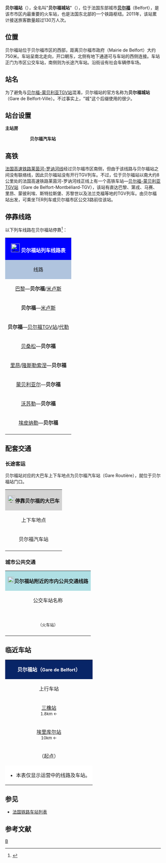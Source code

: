 {{noteTA
|G1=交通
|G2=法國地名
|1=zh-cn:公交;zh-tw:公車;zh-hk:巴士;zh-sg:巴士;zh-my:巴士;zh-mo:巴士;
|2=zh-hans:快速公交;zh-hk:巴士快速交通;zh-tw:快捷巴士;
}}
{{Infobox station
|symbol_right={{SNCF logo}}
|native_name=Gare de Belfort
|native_name_lang=fr
|name= 贝尔福站<br><span style="font-size:small">（贝尔福城站）</span>
|image=Gare de Belfort.JPG
|caption=贝尔福站主站房
|borough={{FRA}}[[贝尔福地区|贝尔福地区]][[贝尔福|贝尔福]]
|address=8 avenue Wilson,<br>90000 BELFORT
|coordinates={{coord|47|38|01|N|6|51|14|E|display=inline,title|scale:10000}}
|code=184002
|elevation=358
|architect=
|owned= {{SNCF logo}}
|structure=地面单侧式车站
|opened=1858年2月15日
|closed=
|status=使用中
|operator= {{SNCF logo}}
|lines=[[巴黎－米卢斯铁路|巴黎－米卢斯铁路]]<br>[[多勒－贝尔福铁路|多勒－贝尔福铁路]]<br>{{link-fr|贝尔福－代勒铁路|Ligne de Belfort à Delle}}
|platforms=3
|tracks=6
|type=客运车站，兼办货运业务
|services=[[法国大区列车|TER]]
|passengers=1,052,682人次
|pass_year=2016年<ref>{{Cite web|url=https://ressources.data.sncf.com/explore/dataset/frequentation-gares/table/?sort=voyageurs_2014&q=belfort|title=Fréquentation en gares|accessdate=日期|author=SNCF|date=|language=fr|publisher=SNCF Open Data|archive-date=2018-12-26|archive-url=https://web.archive.org/web/20181226035734/https://ressources.data.sncf.com/explore/dataset/frequentation-gares/table/?sort=voyageurs_2014&q=belfort|dead-url=no}}</ref>
|pass_rank=a级
|other_services_collapsible=yes
|other_services={{Infobox|child=yes
|label1={{link-fr|贝尔福城市公共交通|Optymo}}
|data1=<span style="background:#D8003E"><span style="color:#D8003E">-</span></span><span style="color:#FFFFFF; background-color:#000000; padding-left:0.4em; padding-right:0.4em;">'''1'''</span> <span style="background:#F4BD23"><span style="color:#F4BD23">-</span></span><span style="color:#FFFFFF; background-color:#000000; padding-left:0.4em; padding-right:0.4em;">'''2'''</span> <span style="background:#009FE6"><span style="color:#009FE6">-</span></span><span style="color:#FFFFFF; background-color:#000000; padding-left:0.4em; padding-right:0.4em;">'''3'''</span>
|label2={{link-fr|贝尔福城市公共交通|Optymo}}
|data2=<span style="background:#46AF65"><span style="color:#46AF65">-</span></span><span style="color:#FFFFFF; background-color:#000000; padding-left:0.4em; padding-right:0.4em;">'''90'''</span> <span style="background:#1AB2E7"><span style="color:#1AB2E7">-</span></span><span style="color:#FFFFFF; background-color:#000000; padding-left:0.4em; padding-right:0.4em;">'''91'''</span> <span style="background:#F9A64A"><span style="color:#F9A64A">-</span></span><span style="color:#FFFFFF; background-color:#000000; padding-left:0.4em; padding-right:0.4em;">'''92'''</span> <span style="background:#E75F33"><span style="color:#E75F33">-</span></span><span style="color:#FFFFFF; background-color:#000000; padding-left:0.4em; padding-right:0.4em;">'''E'''</span>
|label3={{Mobigo logo}}
|data3=<span style="background:#000000"><span style="color:#FFFFFF">LR</span></span><span style="background:#FFFFFF"><span style="color:#000000">'''610'''</span></span>
|label4=''Bus Macron''
|data4={{Flixbus logo}} {{Isilines logo}} {{Eurolines logo}}
|label5=
|data5=
|label6=
|data6=
|label7=
|data7=
|label8=
|data8=
|label9=
|data9=
|label10=
|data10=
|label11=
|data11=
}}
}}
'''贝尔福站'''（{{lang-fr|Gare de Belfort}}），全名叫"'''贝尔福城站'''"（{{lang-fr|Gare de Belfort-Ville}}），位于法国东部城市'''[[贝尔福|贝尔福]]'''（Belfort），是该市市区内最重要的火车站，也是法国东北部的一个铁路枢纽。2011年，该站累计接送旅客数量超过130万人次。

==位置==

贝尔福站位于贝尔福市区的西部，距离贝尔福市政府（Mairie de Belfort）大约750米。车站呈南北走向，开口朝东，北侧有地下通道可与车站的西侧连接。车站正门为市区公交车站，南侧则为长途汽车站。沿街设有社会车辆停车场。

==站名==

为了避免与[[贝尔福-蒙贝利亚TGV站|贝尔福-蒙贝利亚TGV站]]混淆，贝尔福站的官方名称为'''贝尔福城站'''（Gare de Belfort-Ville）。不过事实上，"城"这个后缀使用的很少。

==站台设置==
{{RailStStart|西}}
{{RailStLine|||存车线}}
{{RailStLine|5||}}
{{RailStPlatform|岛| |||}}
{{RailStLine|4|| ||| ||}}
{{RailStLine|3||}}
{{RailStPlatform|岛| |||}}
{{RailStLine|2|| ||| ||}}
{{RailStLine|1||}}
{{RailStPlatform|侧d||1T||}}
'''主站房'''
{{RailStEnd|东}}
::::::::::'''贝尔福汽车站'''

==高铁==

[[法国高速铁路莱茵河-罗讷河线|法国高速铁路莱茵河-罗讷河线]]经过贝尔福市区南侧，但由于该线路与贝尔福站之间没有联络线，因此贝尔福站没有开行TGV列车。不过，位于贝尔福站以南大约8公里处的法国高速铁路莱茵河-罗讷河线正线上有一个高铁车站—[[贝尔福-蒙贝利亚TGV站|贝尔福-蒙贝利亚TGV站]]（Gare de Belfort-Montbéliard-TGV），该站有直达巴黎、第戎、马赛、里昂、蒙彼利埃、斯特拉斯堡、苏黎世以及法兰克福等地的TGV列车。由贝尔福站出发，可乘坐TER列车或贝尔福市区公交3路前往该站。

== 停靠线路 ==

{{动态列表|最后更新时间：2016年4月26日。本章节内容仅供参考，不排除临时性的变更。欢迎修正和补充}}

以下列车线路在贝尔福站停靠<ref>{{Cite web|url=http://www.sncf.com/fr/gare/horaires/belfort|title=贝尔福站实时列车时刻表|accessdate=2016-04-27|author=SNCF|date=|language=法语|publisher=SNCF}}{{Dead link|date=2018年7月 |bot=InternetArchiveBot |fix-attempted=yes }}</ref>：

{| class="wikitable mw-collapsible" 
|colspan="5" style="background:#0000FF" align="center" |[[File:Sncf-logo.svg|28x28px]] <span style="color:#FFFFFF">'''贝尔福站列车线路表'''</span>
|-
!style="background:#B0C4DE"| 线路
!style="background:#B0C4DE"|车种
!style="background:#B0C4DE"|上一站
!style="background:#B0C4DE"|下一站
!style="background:#B0C4DE"|大致运行频率{{noteTag|name=noteA}}
|-
|[[巴黎东站|巴黎]]—'''贝尔福'''/[[米卢斯城站|米卢斯]]
| rowspan="8" align="center"|'''[[法国大区列车|TER]]'''
|[[吕尔站|吕尔]]
|（终点）
|每天4趟左右
|-
|'''贝尔福'''—[[米卢斯城站|米卢斯]]
|（起点）
|[[羊山站|羊山]]/[[小架站|小架]]/[[老蒙特厄站|老蒙特厄]]
|每天14趟左右
|-
|'''贝尔福'''—[[贝尔福-蒙贝利亚TGV站|贝尔福TGV站]]/[[代勒站|代勒]]
|（起点）
|[[当茹坦站|当茹坦]]
|每天8趟左右
|-
|[[贝桑松维奥特站|贝桑松]]—'''贝尔福'''
|[[埃里库尔站|埃里库尔]]
|（终点）
|每天15趟左右
|-
|[[里昂佩拉什站|里昂]]/[[隆斯勒索涅站|隆斯勒索涅]]—'''贝尔福'''
|[[埃里库尔站|埃里库尔]]
|（终点）
|每天6趟左右
|-
|[[蒙贝利亚尔站|蒙贝利亚尔]]—'''贝尔福'''
|[[埃里库尔站|埃里库尔]]
|（终点）
|每天6趟左右
|-
|[[沃苏勒站|沃苏勒]]—'''贝尔福'''
|[[三橡站|三橡]]
|（终点）
|每天6趟左右
|-
|[[埃皮纳勒站|埃皮纳勒]]—'''贝尔福'''
|[[三橡站|三橡]]
|（终点）
|每天7趟左右
|-
|colspan="5" style="background:#FFFFFF"|{{noteFoot|1=
{{noteTag|name=noteA|1=在本栏中，往返1次为"1趟"；除特别标明外，其数据仅工作日有效，周末及节假日列车数量可能会减少}}
}}
|}

==配套交通==

===长途客运===

贝尔福站对应的大巴车上下车地点为贝尔福汽车站（Gare Routière），就位于贝尔福站门口。

{| class="wikitable mw-collapsible" 
|colspan="3" align="center" style="background:#D3D3D3" |[[File:BSicon_BUS.svg|24x24px]]'''停靠贝尔福的大巴车'''
|-
!align="center" |上下车地点
!align="center" |运营单位
!align="center" |主要目的地{{noteTag|name=noteA}}
|-
| rowspan="5" align="center" |贝尔福汽车站
|align="center" |{{Flixbus logo}}
|{{Nombre connexion|21}}
|-
|align="center" |{{Isilines logo}}<br>{{Eurolines logo}}
|{{Nombre connexion|733}}
|-
|align="center" |{{Mobigo logo}}<br>Lignes saônoises
|
<span style="background:#000000"><span style="color:#FFFFFF">LR</span></span><span style="background:#FFFFFF"><span style="color:#000000">'''610'''</span></span> {{link-fr|弗赖耶和沙特比耶|Frahier-et-Chatebier}}{{.w}}{{link-fr|普朗谢矿|Plancher-les-Mines}}{{noteTag|name=noteC}}
|-
|align="center" |{{link-fr|贝尔福城市公共交通|Optymo}}
|
周一至六开行：<br>
<span style="background:#E75F33"><span style="color:#E75F33">-</span></span><span style="color:#FFFFFF; background-color:#000000; padding-left:0.4em; padding-right:0.4em;">'''E'''</span> [[蒙贝利亚|蒙贝利亚]]<br>
周日及节假日开行：{{noteTag|name=noteD}}<br>
<span style="background:#46AF65"><span style="color:#46AF65">-</span></span><span style="color:#FFFFFF; background-color:#000000; padding-left:0.4em; padding-right:0.4em;">'''90'''</span> [[瓦勒杜瓦|瓦勒杜瓦]]{{.w}}[[塞尔马马尼|塞尔马马尼]]{{.w}}[[绍_(贝尔福地区)|绍]]{{.w}}[[吉罗马尼|吉罗马尼]]<br>
<span style="background:#1AB2E7"><span style="color:#1AB2E7">-</span></span><span style="color:#FFFFFF; background-color:#000000; padding-left:0.4em; padding-right:0.4em;">'''91'''</span> [[德内|德内]]{{.w}}[[罗普_(贝尔福地区)|罗普]]{{.w}}[[默农库尔|默农库尔]]{{.w}}[[昂茹泰|昂茹泰]]{{.w}}[[埃蒂丰|埃蒂丰]]{{.w}}[[鲁日蒙勒沙托|鲁日蒙勒沙托]]<br>
<span style="background:#F9A64A"><span style="color:#F9A64A">-</span></span><span style="color:#FFFFFF; background-color:#000000; padding-left:0.4em; padding-right:0.4em;">'''92'''</span> [[佩鲁斯_(贝尔福地区)|佩鲁斯]]{{.w}}[[贝松库尔|贝松库尔]]{{.w}}[[弗赖|弗赖]]{{.w}}[[枫丹_(贝尔福地区)|枫丹]]{{.w}}[[富瑟马涅|富瑟马涅]]{{.w}}[[屈讷列尔|屈讷列尔]]{{.w}}[[蒙特勒沙托|蒙特勒沙托]]
|-
|align="center" |[[SNCF|SNCF]]
|（''当某条铁路线施工或罢工时，SNCF可能会提供途径该线路沿途站点的大巴车''{{noteTag|name=noteB}}）
|-
|colspan="3" style="background:#FFFFFF"|{{noteFoot|1=
{{noteTag|name=noteA|1=本栏不包括可以联程中转前往的目的地}}
{{noteTag|name=noteB|1=其车票可与SNCF的同线路车票通用}}
{{noteTag|name=noteC|1=校车线路，仅学生上课期间运行，每天往返1-2趟}}
{{noteTag|name=noteD|1=其余时间段的公交线路需前往贝尔福市区的共和（République）乘坐}}
}}
|}

===城市公共交通===

{| class="wikitable mw-collapsible" 
|colspan="3" align="center" style="background:#AFDFE4"|[[File:Bus-logo.svg|21x21px]]'''贝尔福站附近的市内公共交通线路'''{{noteTag|name=noteB}}
|-
!align="center" |公交车站名称
!align="center" |位置
!align="center" |停靠线路{{noteTag|name=noteA}}<ref>{{Cite web|url=http://www.optymo.fr/images/upload/plans/plan_urbain.pdf|title=贝尔福市区公交线路地图查询|accessdate=2016-04-27|author=Optymo（贝尔福城市公共交通公司）|date=|language=法语|publisher=Optymo|deadurl=yes|archiveurl=https://web.archive.org/web/20160701093917/http://www.optymo.fr/images/upload/plans/plan_urbain.pdf|archivedate=2016-07-01}}</ref><ref>{{Cite web |url=https://www.optymo.fr/wp-content/uploads/2018/12/plan_urbain.pdf |title=存档副本 |accessdate=2018-12-25 |archive-date=2018-12-26 |archive-url=https://web.archive.org/web/20181226084339/https://www.optymo.fr/wp-content/uploads/2018/12/plan_urbain.pdf |dead-url=no }}</ref>
|-
|align="center" |'''{{lang|fr|Gare}}'''<br><span style="font-size:small">（火车站）</span>
|align="center" |贝尔福站门口
|
<span style="background:#D8003E"><span style="color:#D8003E">-</span></span><span style="color:#FFFFFF; background-color:#000000; padding-left:0.4em; padding-right:0.4em;">'''1'''</span> '''[[瓦勒杜瓦|瓦勒杜瓦]]'''-市政府 ↔ '''[[贝尔福|贝尔福]]'''-抵抗<br>
<span style="background:#F4BD23"><span style="color:#F4BD23">-</span></span><span style="color:#FFFFFF; background-color:#000000; padding-left:0.4em; padding-right:0.4em;">'''2'''</span> '''[[贝尔福|贝尔福]]'''-公平·上贝尔福 ↔ '''[[克拉旺什|克拉旺什]]'''-科技园/'''[[巴维列|巴维列]]'''-女士<br>
<span style="background:#009FE6"><span style="color:#009FE6">-</span></span><span style="color:#FFFFFF; background-color:#000000; padding-left:0.4em; padding-right:0.4em;">'''3'''</span> '''[[瓦勒杜瓦|瓦勒杜瓦]]'''-市政府 ↔ '''[[默鲁_(贝尔福地区)|默鲁]]'''-[[贝尔福-蒙贝利亚TGV站|高铁站]]/'''[[沙特努瓦莱福日|沙特努瓦莱福日]]'''-沙特努瓦
|-
|colspan="3" style="background:#FFFFFF"|{{noteFoot|1=
{{noteTag|name=noteA|1=中文名称非官方正式翻译，仅供参考。本表内所有线路周日及节假日均停运}}
{{noteTag|name=noteB|1=贝尔福的公交车票需要在市区内的Tabac（烟酒店）处购买或短信预订，车上不出售车票}}
}}
|}

==临近车站==

{|class="wikitable mw-collapsible" style="margin: 0 auto; width:42em;"
|colspan="3"  style="background:#082567" align="center"|<span style="color:#FFFFFF">'''贝尔福站（<span style="font-size:11pt;">Gare de Belfort</span>）'''</span>
|-
!上行车站
!线路
!下行车站
|-
|align="center" |[[三橡站|三橡站]]<br><span style="font-size:small">1.8km ←</span>
|align="center" |'''[[巴黎－米卢斯铁路|巴黎－米卢斯铁路]]'''
|align="center" |[[羊山站|羊山站]]<br><span style="font-size:small">→ 11.6km</span>
|-
|align="center" |[[埃里库尔站|埃里库尔站]]<br><span style="font-size:small">10km ←</span>
|align="center" |'''[[多勒－贝尔福铁路|多勒－贝尔福铁路]]'''
|align="center" |（终点）
|-
|align="center" |（起点）
|align="center" |'''{{link-fr|贝尔福－代勒铁路|Ligne de Belfort à Delle}}'''
|align="center" |[[当茹坦站|当茹坦站]]<br><span style="font-size:small">→ 2km</span>
|-
|colspan="3" style="background:#FFFFFF"|
*本表仅显示运营中的线路及车站。
|}

==参见==

* [[法国铁路车站列表|法国铁路车站列表]]

== 参考文献 ==
{{Reflist}}

{{法国主要火车站列表}}

[[Category:贝尔福地区铁路车站|B]]